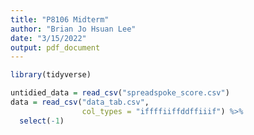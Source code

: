 ```yaml
---
title: "P8106 Midterm"
author: "Brian Jo Hsuan Lee"
date: "3/15/2022"
output: pdf_document
---
```


```r
library(tidyverse)
```

```r
untidied_data = read_csv("spreadspoke_score.csv")
data = read_csv("data_tab.csv",
                col_types = "iffffiiffddffiiif") %>% 
  select(-1)
  
  
```


